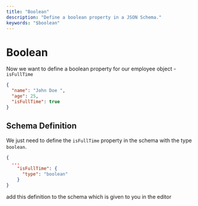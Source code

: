 ```yaml
---
title: "Boolean"
description: "Define a boolean property in a JSON Schema."
keywords: "$boolean"
---
```


# Boolean 

Now we want to define a boolean property for our employee object - `isFullTime`

```json highlightLineStart={4} 
{
  "name": "John Doe ",
  "age": 25,
  "isFullTime": true
}
```


## Schema Definition

We just need to define the `isFullTime` property in the schema with the type `boolean`.
  
  ```json 
  {
    ...
      "isFullTime": {
        "type": "boolean"
      }
  }

  ```
add this definition to the schema which is given to you in the editor

